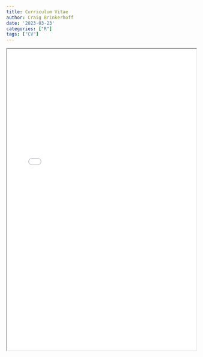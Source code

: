 ```yaml
---
title: Curriculum Vitae
author: Craig Brinkerhoff
date: '2023-03-23'
categories: ["R"]
tags: ["CV"]
---
```

<center>
<iframe src="Brinkerhoff_CV_public.pdf" width="100%" height="800px"></iframe>
</center>